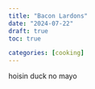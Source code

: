 ```yaml
---
title: "Bacon Lardons"
date: "2024-07-22"
draft: true
toc: true

categories: [cooking]
---
```


hoisin duck no mayo

